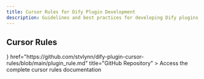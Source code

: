 ```yaml
---
title: Cursor Rules for Dify Plugin Development
description: Guidelines and best practices for developing Dify plugins using Cursor
---
```


## Cursor Rules

<Cards>
  <Card 
    icon={<i className="ri-github-fill ri-lg" />} 
    href="https://github.com/stvlynn/dify-plugin-cursor-rules/blob/main/plugin_rule.md" 
    title="GitHub Repository"
  >
    Access the complete cursor rules documentation
  </Card>
</Cards>
